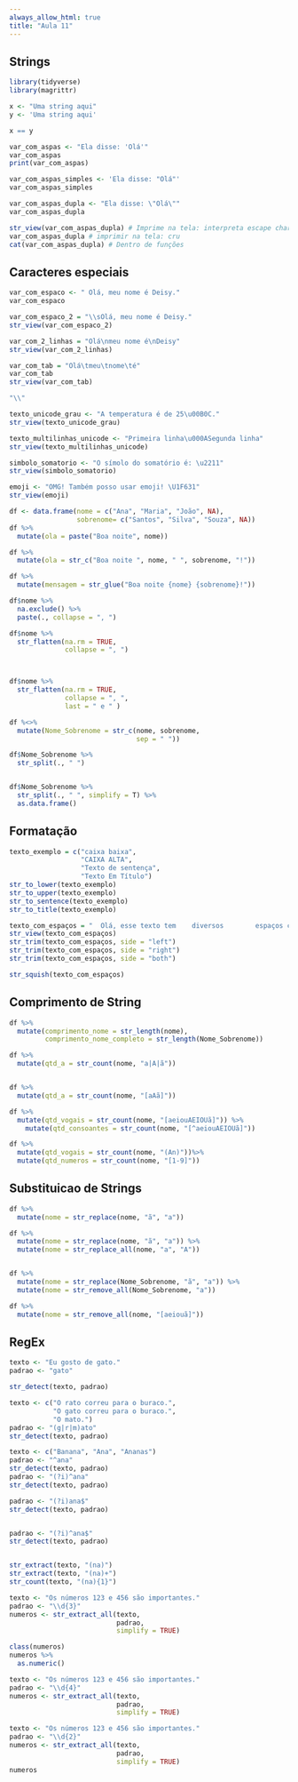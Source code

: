 ```yaml
---
always_allow_html: true
title: "Aula 11"
---
```


## Strings

```r
library(tidyverse)
library(magrittr)

x <- "Uma string aqui"
y <- 'Uma string aqui' 

x == y
```

```r
var_com_aspas <- "Ela disse: 'Olá'"
var_com_aspas
print(var_com_aspas)

var_com_aspas_simples <- 'Ela disse: "Olá"'
var_com_aspas_simples

var_com_aspas_dupla <- "Ela disse: \"Olá\""
var_com_aspas_dupla

str_view(var_com_aspas_dupla) # Imprime na tela: interpreta escape char
var_com_aspas_dupla # imprimir na tela: cru
cat(var_com_aspas_dupla) # Dentro de funções
```

## Caracteres especiais

```r
var_com_espaco <- " Olá, meu nome é Deisy."
var_com_espaco

var_com_espaco_2 = "\\sOlá, meu nome é Deisy."
str_view(var_com_espaco_2)

var_com_2_linhas = "Olá\nmeu nome é\nDeisy"
str_view(var_com_2_linhas)

var_com_tab = "Olá\tmeu\tnome\té"
var_com_tab
str_view(var_com_tab)
```

```r
"\\"
```

```r
texto_unicode_grau <- "A temperatura é de 25\u00B0C."
str_view(texto_unicode_grau)
```

```r
texto_multilinhas_unicode <- "Primeira linha\u000ASegunda linha"
str_view(texto_multilinhas_unicode)

simbolo_somatorio <- "O símolo do somatório é: \u2211"
str_view(simbolo_somatorio)

emoji <- "OMG! Também posso usar emoji! \U1F631"
str_view(emoji)
```

```r
df <- data.frame(nome = c("Ana", "Maria", "João", NA), 
                 sobrenome= c("Santos", "Silva", "Souza", NA))
df %>% 
  mutate(ola = paste("Boa noite", nome))

df %>% 
  mutate(ola = str_c("Boa noite ", nome, " ", sobrenome, "!"))
```

```r
df %>% 
  mutate(mensagem = str_glue("Boa noite {nome} {sobrenome}!"))
```

```r
df$nome %>% 
  na.exclude() %>% 
  paste(., collapse = ", ")

df$nome %>% 
  str_flatten(na.rm = TRUE, 
              collapse = ", ")



df$nome %>% 
  str_flatten(na.rm = TRUE, 
              collapse = ", ", 
              last = " e " )
```

```r
df %<>% 
  mutate(Nome_Sobrenome = str_c(nome, sobrenome, 
                                sep = " "))

df$Nome_Sobrenome %>%
  str_split(., " ")


df$Nome_Sobrenome %>%
  str_split(., " ", simplify = T) %>%
  as.data.frame()


```

## Formatação

```r
texto_exemplo = c("caixa baixa",
                  "CAIXA ALTA", 
                  "Texto de sentença", 
                  "Texto Em Título")
str_to_lower(texto_exemplo)
str_to_upper(texto_exemplo)
str_to_sentence(texto_exemplo)
str_to_title(texto_exemplo)
```

```r
texto_com_espaços = "  Olá, esse texto tem    diversos        espaços completamente desnecessários. "
str_view(texto_com_espaços)
str_trim(texto_com_espaços, side = "left")
str_trim(texto_com_espaços, side = "right")
str_trim(texto_com_espaços, side = "both")

str_squish(texto_com_espaços)
```

## Comprimento de String

```r
df %>% 
  mutate(comprimento_nome = str_length(nome), 
         comprimento_nome_completo = str_length(Nome_Sobrenome))
```

```r
df %>% 
  mutate(qtd_a = str_count(nome, "a|A|ã"))


df %>% 
  mutate(qtd_a = str_count(nome, "[aAã]"))

df %>% 
  mutate(qtd_vogais = str_count(nome, "[aeiouAEIOUã]")) %>% 
    mutate(qtd_consoantes = str_count(nome, "[^aeiouAEIOUã]")) 

df %>% 
  mutate(qtd_vogais = str_count(nome, "(An)"))%>%
  mutate(qtd_numeros = str_count(nome, "[1-9]"))
```

## Substituicao de Strings

```r
df %>% 
  mutate(nome = str_replace(nome, "ã", "a"))

df %>% 
  mutate(nome = str_replace(nome, "ã", "a")) %>% 
  mutate(nome = str_replace_all(nome, "a", "A")) 


df %>% 
  mutate(nome = str_replace(Nome_Sobrenome, "ã", "a")) %>% 
  mutate(nome = str_remove_all(Nome_Sobrenome, "a")) 

df %>% 
  mutate(nome = str_remove_all(nome, "[aeiouã]"))
```

## RegEx

```r
texto <- "Eu gosto de gato."
padrao <- "gato"

str_detect(texto, padrao)
```

```r
texto <- c("O rato correu para o buraco.", 
           "O gato correu para o buraco.",
           "O mato.")
padrao <- "(g|r|m)ato"
str_detect(texto, padrao)
```

```r
texto <- c("Banana", "Ana", "Ananas")
padrao <- "^ana"
str_detect(texto, padrao)
padrao <- "(?i)^ana"
str_detect(texto, padrao)

padrao <- "(?i)ana$"
str_detect(texto, padrao)


padrao <- "(?i)^ana$"
str_detect(texto, padrao)


str_extract(texto, "(na)")
str_extract(texto, "(na)+")
str_count(texto, "(na){1}")

texto <- "Os números 123 e 456 são importantes."
padrao <- "\\d{3}"
numeros <- str_extract_all(texto, 
                           padrao, 
                           simplify = TRUE)

class(numeros)
numeros %>% 
  as.numeric()

texto <- "Os números 123 e 456 são importantes."
padrao <- "\\d{4}"
numeros <- str_extract_all(texto, 
                           padrao, 
                           simplify = TRUE)

texto <- "Os números 123 e 456 são importantes."
padrao <- "\\d{2}"
numeros <- str_extract_all(texto, 
                           padrao, 
                           simplify = TRUE)
numeros
```

